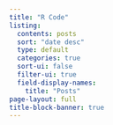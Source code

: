 ```yaml
---
title: "R Code"
listing:
  contents: posts
  sort: "date desc"
  type: default
  categories: true
  sort-ui: false
  filter-ui: true
  field-display-names:
    title: "Posts"
page-layout: full
title-block-banner: true
---
```


